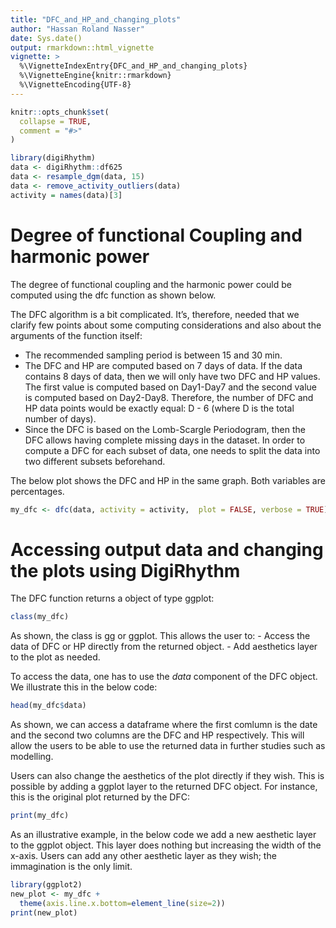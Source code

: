 ```yaml
---
title: "DFC_and_HP_and_changing_plots"
author: "Hassan Roland Nasser"
date: Sys.date()
output: rmarkdown::html_vignette
vignette: >
  %\VignetteIndexEntry{DFC_and_HP_and_changing_plots}
  %\VignetteEngine{knitr::rmarkdown}
  %\VignetteEncoding{UTF-8}
---
```


```r
knitr::opts_chunk$set(
  collapse = TRUE,
  comment = "#>"
)
```

```r
library(digiRhythm)
data <- digiRhythm::df625 
data <- resample_dgm(data, 15)
data <- remove_activity_outliers(data)
activity = names(data)[3]
```

# Degree of functional Coupling and harmonic power
The degree of functional coupling and the harmonic power could be computed using the dfc function as shown below.

The DFC algorithm is a bit complicated. It's, therefore, needed that we clarify few points about some computing considerations and also about the arguments of the function itself:

- The recommended sampling period is between 15 and 30 min.
- The DFC and HP are computed based on 7 days of data. If the data contains 8 days of data, then we will only have two DFC and HP values. The first value is computed based on Day1-Day7 and the second value is computed based on Day2-Day8. Therefore, the number of DFC and HP data points would be exactly equal: D - 6 (where D is the total number of days).
- Since the DFC is based on the Lomb-Scargle Periodogram, then the DFC allows having complete missing days in the dataset. In order to compute a DFC for each subset of data, one needs to split the data into two different subsets beforehand.

The below plot shows the DFC and HP in the same graph. Both variables are percentages.

```r
my_dfc <- dfc(data, activity = activity,  plot = FALSE, verbose = TRUE)
```
# Accessing output data and changing the plots using DigiRhythm

The DFC function returns a object of type ggplot:

```r
class(my_dfc)
```

As shown, the class is gg or ggplot. This allows the user to:
- Access the data of DFC or HP directly from the returned object.
- Add aesthetics layer to the plot as needed.

To access the data, one has to use the *data* component of the DFC object. We illustrate this in the below code:

```r
head(my_dfc$data)
```
As shown, we can access a dataframe where the first comlumn is the date and the second two columns are the DFC and HP respectively. This will allow the users to be able to use the returned data in further studies such as modelling.

Users can also change the aesthetics of the plot directly if they wish. This is possible by adding a ggplot layer to the returned DFC object. For instance, this is the original plot returned by the DFC:

```r
print(my_dfc)
```
As an illustrative example, in the below code we add a new aesthetic layer to the ggplot object. This layer does nothing but increasing the width of the x-axis. Users can add any other aesthetic layer as they wish; the immagination is the only limit.

```r
library(ggplot2)
new_plot <- my_dfc + 
  theme(axis.line.x.bottom=element_line(size=2))
print(new_plot)
```

